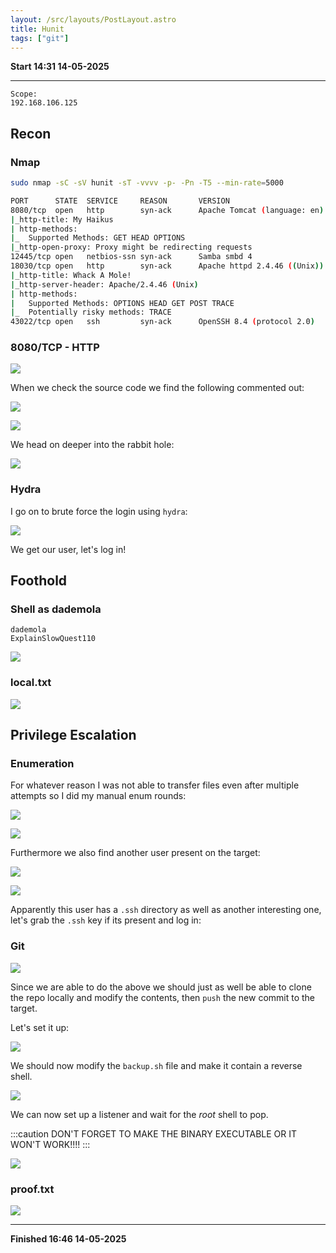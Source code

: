 ```yaml
---
layout: /src/layouts/PostLayout.astro
title: Hunit
tags: ["git"]
---
```


**Start 14:31 14-05-2025**

---
```
Scope:
192.168.106.125
```
## Recon

### Nmap

```bash
sudo nmap -sC -sV hunit -sT -vvvv -p- -Pn -T5 --min-rate=5000

PORT      STATE  SERVICE     REASON       VERSION
8080/tcp  open   http        syn-ack      Apache Tomcat (language: en)
|_http-title: My Haikus
| http-methods: 
|_  Supported Methods: GET HEAD OPTIONS
|_http-open-proxy: Proxy might be redirecting requests
12445/tcp open   netbios-ssn syn-ack      Samba smbd 4
18030/tcp open   http        syn-ack      Apache httpd 2.4.46 ((Unix))
|_http-title: Whack A Mole!
|_http-server-header: Apache/2.4.46 (Unix)
| http-methods: 
|   Supported Methods: OPTIONS HEAD GET POST TRACE
|_  Potentially risky methods: TRACE
43022/tcp open   ssh         syn-ack      OpenSSH 8.4 (protocol 2.0)
```

### 8080/TCP - HTTP

![](../../../assets/4f14018e112c37a611e8f7bc38862026.png)

When we check the source code we find the following commented out:

![](../../../assets/49067f4d78d0452d089f54a8c1d3cc17.png)

![](../../../assets/b70d007be8fe4261bc1e9643629e31b1.png)

We head on deeper into the rabbit hole:

![](../../../assets/be2cf8a210fe789fdd4542be3fa99fe1.png)

### Hydra

I go on to brute force the login using `hydra`:

![](../../../assets/8ae323f50ab6eeca9d607ef6767520d3.png)

We get our user, let's log in!

## Foothold
### Shell as dademola

```
dademola
ExplainSlowQuest110
```

![](../../../assets/3f29dcf8223cb3e75f919e6de0c6d64b.png)

### local.txt

![](../../../assets/666eced1f619e0c768778ec6b05dcce1.png)

## Privilege Escalation
### Enumeration

For whatever reason I was not able to transfer files even after multiple attempts so I did my manual enum rounds:

![](../../../assets/0d2abaa2d7df0ceb4117df72697a6dc8.png)

![](../../../assets/cd30a7b7d8fc272346ce6e5c500b4e53.png)

Furthermore we also find another user present on the target:

![](../../../assets/fed707ff053b8f3535025b1ad43a798c.png)

![](../../../assets/5353a5239742497fb08ae2a2338ee845.png)

Apparently this user has a `.ssh` directory as well as another interesting one, let's grab the `.ssh` key if its present and log in:

### Git

![](../../../assets/621765a4b8bb028dbc35c1f11799c9ea.png)

Since we are able to do the above we should just as well be able to clone the repo locally and modify the contents, then `push` the new commit to the target.

Let's set it up:

![](../../../assets/f3e65b5bb83b1e2fe035a67836335762.png)

We should now modify the `backup.sh` file and make it contain a reverse shell.

![](../../../assets/edad1c1676d14ee474786ef7f601e820.png)

We can now set up a listener and wait for the *root* shell to pop.

:::caution
DON'T FORGET TO MAKE THE BINARY EXECUTABLE OR IT WON'T WORK!!!!
:::

![](../../../assets/a76594407c59da009bbe839e38bb8f66.png)

### proof.txt

![](../../../assets/f2779ad24c6921ff5aafbb0c896aee25.png)

---

**Finished 16:46 14-05-2025**

[^Links]: [[OSCP Prep]]